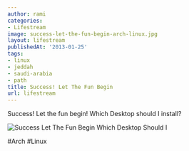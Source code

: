 ```yaml
---
author: rami
categories:
- Lifestream
image: success-let-the-fun-begin-arch-linux.jpg
layout: lifestream
publishedAt: '2013-01-25'
tags:
- linux
- jeddah
- saudi-arabia
- path
title: Success! Let The Fun Begin
url: lifestream
---
```


Success! Let the fun begin! Which Desktop should I install? 

![Success Let The Fun Begin Which Desktop Should I](/assets/images/content/lifestream/success-let-the-fun-begin-arch-linux.jpg)

#Arch #Linux